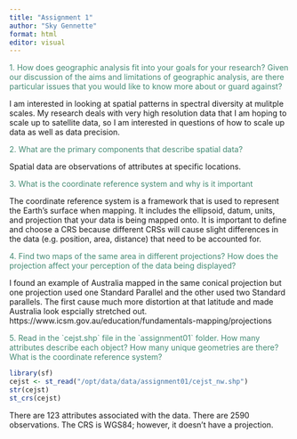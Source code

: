 ```yaml
---
title: "Assignment 1"
author: "Sky Gennette"
format: html
editor: visual
---
```


::: {style="color:#458B74"}
1\. How does geographic analysis fit into your goals for your research? Given our discussion of the aims and limitations of geographic analysis, are there particular issues that you would like to know more about or guard against?
:::

I am interested in looking at spatial patterns in spectral diversity at mulitple scales. My research deals with very high resolution data that I am hoping to scale up to satellite data, so I am interested in questions of how to scale up data as well as data precision. 

::: {style="color:#458B74"}
2\. What are the primary components that describe spatial data?
:::
Spatial data are observations of attributes at specific locations. 

::: {style="color:#458B74"}
3\. What is the coordinate reference system and why is it important
:::
The coordinate reference system is a framework that is used to represent the Earth's surface when mapping. It includes the ellipsoid, datum, units, and projection that your data is being mapped onto. It is important to define and choose a CRS because different CRSs will cause slight differences in the data (e.g. position, area, distance) that need to be accounted for. 

::: {style="color:#458B74"}
4\. Find two maps of the same area in different projections? How does the projection affect your perception of the data being displayed?
:::

I found an example of Australia mapped in the same conical projection but one projection used one Standard Parallel and the other used two Standard parallels. The first cause much more distortion at that latitude and made Australia look espcially stretched out. https://www.icsm.gov.au/education/fundamentals-mapping/projections

::: {style="color:#458B74"}
5\. Read in the \`cejst.shp\` file in the \`assignment01\` folder. How many attributes describe each object? How many unique geometries are there? What is the coordinate reference system?
:::
```r
library(sf)
cejst <- st_read("/opt/data/data/assignment01/cejst_nw.shp")
str(cejst)
st_crs(cejst)
```
There are 123 attributes associated with the data. There are 2590 observations. The CRS is WGS84; however, it doesn't have a projection.
